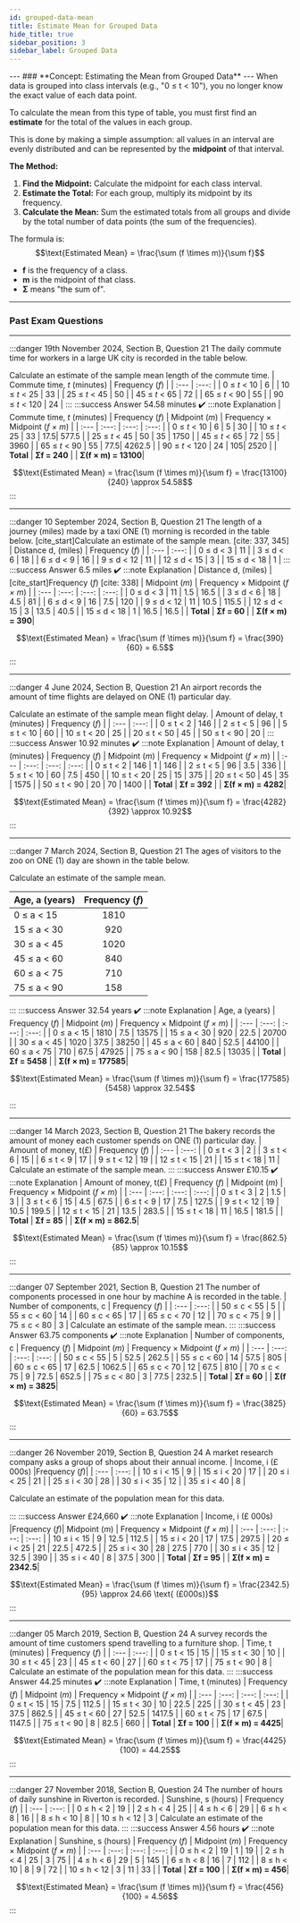 ```yaml
---
id: grouped-data-mean
title: Estimate Mean for Grouped Data
hide_title: true
sidebar_position: 3
sidebar_label: Grouped Data
---
```


<ModuleBanner />
---
### **Concept: Estimating the Mean from Grouped Data**
---
When data is grouped into class intervals (e.g., "0 ≤ t < 10"), you no longer know the exact value of each data point.

To calculate the mean from this type of table, you must first find an **estimate** for the total of the values in each group.

This is done by making a simple assumption: all values in an interval are evenly distributed and can be represented by the **midpoint** of that interval.

**The Method:**
1.  **Find the Midpoint:** Calculate the midpoint for each class interval.
2.  **Estimate the Total:** For each group, multiply its midpoint by its frequency.
3.  **Calculate the Mean:** Sum the estimated totals from all groups and divide by the total number of data points (the sum of the frequencies).

The formula is:
$$\text{Estimated Mean} = \frac{\sum (f \times m)}{\sum f}$$
* **f** is the frequency of a class.
* **m** is the midpoint of that class.
* **Σ** means "the sum of".

---
### Past Exam Questions
---
:::danger 19th November 2024, Section B, Question 21
The daily commute time for workers in a large UK city is recorded in the table below.

Calculate an estimate of the sample mean length of the commute time.
| Commute time, *t* (minutes) | Frequency (*f*) |
| :--- | :---: |
| 0 ≤ *t* < 10 | 6 |
| 10 ≤ *t* < 25 | 33 |
| 25 ≤ *t* < 45 | 50 |
| 45 ≤ *t* < 65 | 72 |
| 65 ≤ *t* < 90 | 55 |
| 90 ≤ *t* < 120 | 24 |
:::
:::success Answer
54.58 minutes ✔️
:::note Explanation
| Commute time, *t* (minutes) | Frequency (*f*)  | Midpoint (*m*) | Frequency × Midpoint (*f × m*) |
| :--- | :---: | :---: | :---: |
| 0 ≤ *t* < 10 | 6 | 5 | 30 |
| 10 ≤ *t* < 25 | 33 | 17.5| 577.5 |
| 25 ≤ *t* < 45 | 50 | 35 | 1750 |
| 45 ≤ *t* < 65 | 72 | 55 | 3960 |
| 65 ≤ *t* < 90 | 55 | 77.5| 4262.5 |
| 90 ≤ *t* < 120 | 24 | 105| 2520 |
| **Total** | **Σf = 240** | | **Σ(f × m) = 13100**|

$$\text{Estimated Mean} = \frac{\sum (f \times m)}{\sum f} = \frac{13100}{240} \approx 54.58$$
:::

---
:::danger 10 September 2024, Section B, Question 21
The length of a journey (miles) made by a taxi ONE (1) morning is recorded in the table below. [cite_start]Calculate an estimate of the sample mean. [cite: 337, 345]
| Distance d, (miles) | Frequency (*f*) |
| :--- | :---: |
| 0 ≤ d < 3 | 11 |
| 3 ≤ d < 6 | 18 |
| 6 ≤ d < 9 | 16 |
| 9 ≤ d < 12 | 11 |
| 12 ≤ d < 15 | 3 |
| 15 ≤ d < 18 | 1 |
:::
:::success Answer
6.5 miles ✔️
:::note Explanation
| Distance d, (miles) | [cite_start]Frequency (*f*) [cite: 338] | Midpoint (*m*) | Frequency × Midpoint (*f × m*) |
| :--- | :---: | :---: | :---: |
| 0 ≤ d < 3 | 11 | 1.5 | 16.5 |
| 3 ≤ d < 6 | 18 | 4.5 | 81 |
| 6 ≤ d < 9 | 16 | 7.5 | 120 |
| 9 ≤ d < 12 | 11 | 10.5 | 115.5 |
| 12 ≤ d < 15 | 3 | 13.5 | 40.5 |
| 15 ≤ d < 18 | 1 | 16.5 | 16.5 |
| **Total** | **Σf = 60** | | **Σ(f × m) = 390**|

$$\text{Estimated Mean} = \frac{\sum (f \times m)}{\sum f} = \frac{390}{60} = 6.5$$
:::


---
:::danger 4 June 2024, Section B, Question 21
An airport records the amount of time flights are delayed on ONE (1) particular day.

Calculate an estimate of the sample mean flight delay.
| Amount of delay, t (minutes) | Frequency (*f*)  |
| :--- | :---: |
| 0 ≤ t < 2 | 146 |
| 2 ≤ t < 5 | 96 |
| 5 ≤ t < 10 | 60 |
| 10 ≤ t < 20 | 25 |
| 20 ≤ t < 50 | 45 |
| 50 ≤ t < 90 | 20 |
:::
:::success Answer
10.92 minutes ✔️
:::note Explanation
| Amount of delay, t (minutes) | Frequency (*f*)  | Midpoint (*m*) | Frequency × Midpoint (*f × m*) |
| :--- | :---: | :---: | :---: |
| 0 ≤ t < 2 | 146 | 1 | 146 |
| 2 ≤ t < 5 | 96 | 3.5 | 336 |
| 5 ≤ t < 10 | 60 | 7.5 | 450 |
| 10 ≤ t < 20 | 25 | 15 | 375 |
| 20 ≤ t < 50 | 45 | 35 | 1575 |
| 50 ≤ t < 90 | 20 | 70 | 1400 |
| **Total** | **Σf = 392** | | **Σ(f × m) = 4282**|

$$\text{Estimated Mean} = \frac{\sum (f \times m)}{\sum f} = \frac{4282}{392} \approx 10.92$$
:::

---
:::danger 7 March 2024, Section B, Question 21
The ages of visitors to the zoo on ONE (1) day are shown in the table below.

Calculate an estimate of the sample mean.

| Age, a (years) | Frequency (*f*) |
| :--- | :---: |
| 0 ≤ a < 15 | 1810 |
| 15 ≤ a < 30 | 920 |
| 30 ≤ a < 45 | 1020 |
| 45 ≤ a < 60 | 840 |
| 60 ≤ a < 75 | 710 |
| 75 ≤ a < 90 | 158 |
:::
:::success Answer
32.54 years ✔️
:::note Explanation
| Age, a (years) | Frequency (*f*) | Midpoint (*m*) | Frequency × Midpoint (*f × m*) |
| :--- | :---: | :---: | :---: |
| 0 ≤ a < 15 | 1810 | 7.5 | 13575 |
| 15 ≤ a < 30 | 920 | 22.5 | 20700 |
| 30 ≤ a < 45 | 1020 | 37.5 | 38250 |
| 45 ≤ a < 60 | 840 | 52.5 | 44100 |
| 60 ≤ a < 75 | 710 | 67.5 | 47925 |
| 75 ≤ a < 90 | 158 | 82.5 | 13035 |
| **Total** | **Σf = 5458** | | **Σ(f × m) = 177585**|

$$\text{Estimated Mean} = \frac{\sum (f \times m)}{\sum f} = \frac{177585}{5458} \approx 32.54$$

:::

---
:::danger 14 March 2023, Section B, Question 21
The bakery records the amount of money each customer spends on ONE (1) particular day.
| Amount of money, t(£) | Frequency (*f*) |
| :--- | :---: |
| 0 ≤ t < 3 | 2 |
| 3 ≤ t < 6 | 15 |
| 6 ≤ t < 9 | 17 |
| 9 ≤ t < 12 | 19 |
| 12 ≤ t < 15 | 21 |
| 15 ≤ t < 18 | 11 |
Calculate an estimate of the sample mean.
:::
:::success Answer
£10.15 ✔️
:::note Explanation
| Amount of money, t(£) | Frequency (*f*) | Midpoint (*m*) | Frequency × Midpoint (*f × m*) |
| :--- | :---: | :---: | :---: |
| 0 ≤ t < 3 | 2 | 1.5 | 3 |
| 3 ≤ t < 6 | 15 | 4.5 | 67.5 |
| 6 ≤ t < 9 | 17 | 7.5 | 127.5 |
| 9 ≤ t < 12 | 19 | 10.5 | 199.5 |
| 12 ≤ t < 15 | 21 | 13.5 | 283.5 |
| 15 ≤ t < 18 | 11 | 16.5 | 181.5 |
| **Total** | **Σf = 85** | | **Σ(f × m) = 862.5**|

$$\text{Estimated Mean} = \frac{\sum (f \times m)}{\sum f} = \frac{862.5}{85} \approx 10.15$$
:::


---
:::danger 07 September 2021, Section B, Question 21
The number of components processed in one hour by machine A is recorded in the table.
| Number of components, c | Frequency (*f*) |
| :--- | :---: |
| 50 ≤ c < 55 | 5 |
| 55 ≤ c < 60 | 14 |
| 60 ≤ c < 65 | 17 |
| 65 ≤ c < 70 | 12 |
| 70 ≤ c < 75 | 9 |
| 75 ≤ c < 80 | 3 |
Calculate an estimate of the sample mean.
:::
:::success Answer
63.75 components ✔️
:::note Explanation
| Number of components, c | Frequency (*f*) | Midpoint (*m*) | Frequency × Midpoint (*f × m*) |
| :--- | :---: | :---: | :---: |
| 50 ≤ c < 55 | 5 | 52.5 | 262.5 |
| 55 ≤ c < 60 | 14 | 57.5 | 805 |
| 60 ≤ c < 65 | 17 | 62.5 | 1062.5 |
| 65 ≤ c < 70 | 12 | 67.5 | 810 |
| 70 ≤ c < 75 | 9 | 72.5 | 652.5 |
| 75 ≤ c < 80 | 3 | 77.5 | 232.5 |
| **Total** | **Σf = 60** | | **Σ(f × m) = 3825**|

$$\text{Estimated Mean} = \frac{\sum (f \times m)}{\sum f} = \frac{3825}{60} = 63.75$$
:::


---
:::danger 26 November 2019, Section B, Question 24
A market research company asks a group of shops about their annual income.
| Income, i (£ 000s) |Frequency (*f*)|
| :--- | :---: |
| 10 ≤ i < 15 | 9 |
| 15 ≤ i < 20 | 17 |
| 20 ≤ i < 25 | 21 |
| 25 ≤ i < 30 | 28 |
| 30 ≤ i < 35 | 12 |
| 35 ≤ i < 40 | 8 |

Calculate an estimate of the population mean for this data.

:::
:::success Answer
£24,660 ✔️
:::note Explanation
| Income, i (£ 000s) |Frequency (*f*)| Midpoint (*m*) | Frequency × Midpoint (*f × m*) |
| :--- | :---: | :---: | :---: |
| 10 ≤ i < 15 | 9 | 12.5 | 112.5 |
| 15 ≤ i < 20 | 17 | 17.5 | 297.5 |
| 20 ≤ i < 25 | 21 | 22.5 | 472.5 |
| 25 ≤ i < 30 | 28 | 27.5 | 770 |
| 30 ≤ i < 35 | 12 | 32.5 | 390 |
| 35 ≤ i < 40 | 8 | 37.5 | 300 |
| **Total** | **Σf = 95** | | **Σ(f × m) = 2342.5**|

$$\text{Estimated Mean} = \frac{\sum (f \times m)}{\sum f} = \frac{2342.5}{95} \approx 24.66 \text{ (£000s)}$$
:::


---
:::danger 05 March 2019, Section B, Question 24
A survey records the amount of time customers spend travelling to a furniture shop.
| Time, t (minutes) | Frequency (*f*)  |
| :--- | :---: |
| 0 ≤ t < 15 | 15 |
| 15 ≤ t < 30 | 10 |
| 30 ≤ t < 45 | 23 |
| 45 ≤ t < 60 | 27 |
| 60 ≤ t < 75 | 17 |
| 75 ≤ t < 90 | 8 |
Calculate an estimate of the population mean for this data.
:::
:::success Answer
44.25 minutes ✔️
:::note Explanation
| Time, t (minutes) | Frequency (*f*)  | Midpoint (*m*) | Frequency × Midpoint (*f × m*) |
| :--- | :---: | :---: | :---: |
| 0 ≤ t < 15 | 15 | 7.5 | 112.5 |
| 15 ≤ t < 30 | 10 | 22.5 | 225 |
| 30 ≤ t < 45 | 23 | 37.5 | 862.5 |
| 45 ≤ t < 60 | 27 | 52.5 | 1417.5 |
| 60 ≤ t < 75 | 17 | 67.5 | 1147.5 |
| 75 ≤ t < 90 | 8 | 82.5 | 660 |
| **Total** | **Σf = 100** | | **Σ(f × m) = 4425**|

$$\text{Estimated Mean} = \frac{\sum (f \times m)}{\sum f} = \frac{4425}{100} = 44.25$$
:::


---
:::danger 27 November 2018, Section B, Question 24
The number of hours of daily sunshine in Riverton is recorded.
| Sunshine, s (hours) | Frequency (*f*) |
| :--- | :---: |
| 0 ≤ h < 2 | 19 |
| 2 ≤ h < 4 | 25 |
| 4 ≤ h < 6 | 29 |
| 6 ≤ h < 8 | 16 |
| 8 ≤ h < 10 | 8 |
| 10 ≤ h < 12 | 3 |
Calculate an estimate of the population mean for this data.
:::
:::success Answer
4.56 hours ✔️
:::note Explanation
| Sunshine, s (hours) | Frequency (*f*) | Midpoint (*m*) | Frequency × Midpoint (*f × m*) |
| :--- | :---: | :---: | :---: |
| 0 ≤ h < 2 | 19 | 1 | 19 |
| 2 ≤ h < 4 | 25 | 3 | 75 |
| 4 ≤ h < 6 | 29 | 5 | 145 |
| 6 ≤ h < 8 | 16 | 7 | 112 |
| 8 ≤ h < 10 | 8 | 9 | 72 |
| 10 ≤ h < 12 | 3 | 11 | 33 |
| **Total** | **Σf = 100** | | **Σ(f × m) = 456**|

$$\text{Estimated Mean} = \frac{\sum (f \times m)}{\sum f} = \frac{456}{100} = 4.56$$
:::
